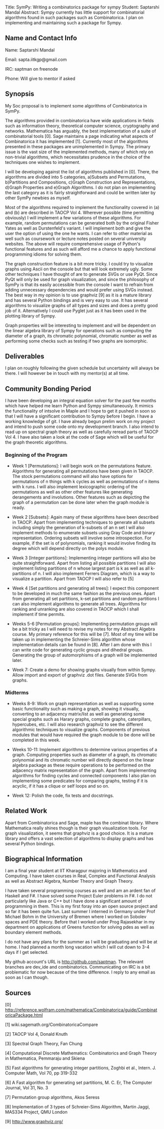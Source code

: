 Title:	 SymPy: Writing a combinatorics package for sympy 
Student:	 Saptarshi Mandal 
Abstract: 	 Sympy currently has little support for combinatorial algorithms found in such packages such as Combinatorica. I plan on implementing and maintaining such a package for Sympy.

== Name and Contact Info ==

Name: Saptarshi Mandal

Email: sapta.iitkgp@gmail.com

IRC: saptman on freenode

Phone: Will give to mentor if asked

== Synopsis ==

My Soc proposal is to implement some algorithms of Combinatorica in SymPy.

The algorithms provided in combinatorica have wide applications in fields such as information theory, theoretical computer science, cryptography and networks. Mathematica has arguably, the best implementation of a suite of combinatorial tools [0]. Sage maintains a page indicating what aspects of Combinatorica it has implemented [1]. Currently most of the algorithms presented in these packages are unimplemented in Sympy. The primary issue is the vast size of the implemented methods, many of which rely on non-trivial algorithms, which necessitates prudence in the choice of the techniques one wishes to implement.

I will be developing against the list of algorithms published in [0]. There, the algorithms are divided into 5 categories, a)Subsets and Permutations, 
b)Partitions and Compositions, 
c)Graph Construction and Representations, 
d)Graph Properties and
e)Graph Algorithms. 
I do not plan on implementing the last category as it is fairly straightforward and could be written later by other SymPy newbies as myself.

Most of the algorithms required to implement the functionality covered in (a) and (b) are described in TAOCP Vol 4. Wherever possible (time permitting obviously) I will implement a few variations of these algorithms. For example, random permutations can be generated both by the original Fisher Yates as well as Durstenfeld's variant. I will implement both and give the user the option of using the one he wants. I can refer to other material as well such as coursework or lecture notes posted on several university websites. The above will require comprehensive usage of Python's functional features and as such will afford me a chance to apply functional programming idioms for solving them.

The graph construction feature is a bit more tricky. I could try to visualize graphs using Ascii on the console but that will look extremely ugly. Some other techniques I have thought of are to generate SVGs or use PyQt. Since PyQt will only be used for graph visualization, and since the philosophy of SymPy is that its easily accessible from the console I want to refrain from adding unnecessary dependencies and would prefer using SVGs instead. The best way in my opinion is to use graphviz [9] as it is a mature library and has several Python bindings and is very easy to use. It has several algorithms to visualize graphs of all types and sizes and does a pretty good job of it. Alternatively I could use Pyglet just as it has been used in the plotting library of Sympy.

Graph properties will be interesting to implement and will be dependent on the linear algebra library of Sympy for operations such as computing the diameter of a graph, its chromatic polynomial, chromatic number as well as performing some checks such as testing if two graphs are isomorphic.

== Deliverables ==


I plan on roughly following the given schedule but uncertainty will always be there. I will however be in touch with my mentor(s) at all time.



== Community Bonding Period ==

I have been developing an integral equation solver for the past few months which have helped me learn Python and Sympy simultaneously. It mimics the functionality of intsolve in Maple and I hope to get it pushed in soon so that I will have a significant contribution to Sympy before I begin. I have a working knowledge of git. I have already begun prelim work on my project and intend to push some code onto my development branch. I also intend to read up on spectral graph theory as well as carefully reread parts of TAOCP Vol 4. I have also taken a look at the code of Sage which will be useful for the graph theoretic algorithms.

=== Beginning of the Program ===

* Week 1 [Permutations]: I will begin work on the permutations feature. Algorithms for generating all permutations have been given in TAOCP. The stock permutations command will also have options for permutations of n things with k cycles as well as permutations of n items with k runs. I will also implement lexicographic ordering of the permutations as well as other other features like generating derangements and involutions. Other features such as depicting the graph of a permutation can be done later when the graph module is ready.

* Week 2 [Subsets]: Again many of these algorithms have been described in TAOCP. Apart from implementing techniques to generate all subsets including simply the generation of k-subsets of an n set I will also implement methods to enumerate subsets using Gray Code and binary representation. Ordering subsets will involve some introspection. For example, if the set is of polynomials, ranking it would involve finding its degree which will depend directly on the polys module.

* Week 3 [Integer partitions]: Implementing integer partitions will also be quite straightforward. Apart from listing all possible partitions I will also implement listing partitions of n whose largest part is k as well as all k-partitions of n. I will also implement Ferrers Diagram, which is a way to visualize a partition. Apart from TAOCP I will also refer to [5]

* Week 4 [Set partitions and generating all trees]: I expect this component to be developed in much the same fashion as the previous ones. Apart from generating all set partitions, k-set partitions and random partitions I can also implement algorithms to generate all trees. Algorithms for ranking and unranking are also covered in TAOCP which I shall implement if time permits.

* Weeks 5-6 [Permutation groups]: Implementing permutation groups will be a bit tricky as I will need to revise my notes for my Abstract Algebra course. My primary reference for this will be [7]. Most of my time will be taken up in implementing the Schreier-Sims algorithm whose implementation details can be found in [8]. After I am done with this I can write code for generating cyclic groups and dihedral groups. Generating the group of automorphisms of a graph will be implemented later.

* Week 7: Create a demo for showing graphs visually from within Sympy. Allow import and export of graphviz .dot files. Generate SVGs from graphs.
=== Midterms ===

* Weeks 8-9: Work on graph representation as well as supporting some basic functionality such as making a graph, showing it visually, converting to an adjacency matrix/list as well as generating some special graphs such as Harary graphs, complete graphs, caterpillars, hypercubes, etc. I will also research graphviz to see the different algorithmic techniques to visualize graphs. Components of previous modules that would have required the graph module to be done will be completed in this week.

* Weeks 10-11: Implement algorithms to determine various properties of a graph. Computing properties such as diameter of a graph, its chromatic polynomial and its chromatic number will directly depend on the linear algebra package as these require operations to be performed on the adjacency matrix representation of the graph. Apart from implementing algorithms for finding cycles and connected components I also plan on implementing some predicates for comparing graphs, testing if it is acyclic, if it has a clique or self loops and so on.

* Week 12: Polish the code, fix tests and docstrings.

== Related Work ==

Apart from Combinatorica and Sage, maple has the combinat library. Where Mathematica really shines though is their graph visualization tools. For graph visualization, it seems that graphviz is a good choice. It is a mature library and offers a vast selection of algorithms to display graphs and has several Python bindings.

== Biographical Information ==

I am a final year student at IIT Kharagpur majoring in Mathematics and Computing. I have taken courses in Real, Complex and Functional Analysis as well as Abstract Algebra, Number Theory and Graph Theory.

I have taken several programming courses as well and am an ardent fan of Haskell and F#. I have solved some Project Euler problems in F#. I do not particularly like Java or C++ but I have done a significant amount of programming in them. This is my first foray into an open source project and so far it has been quite fun. Last summer I interned in Germany under Prof Michael Bohm in the University of Bremen where I worked on Sobolev spaces and PDE theory. Before that I worked under Prog Rajasekhar in my department on applications of Greens function for solving pdes as well as boundary element methods.

I do not have any plans for the summer as I will be graduating and will be at home. I had planned a month long vacation which I will cut down to 3-4 days if I get selected.

My github account's URL is http://github.com/saptman. The relevant branches are dev_ide and combinatorics. Communicating on IRC is a bit problematic for now because of the time difference. I reply to any email as soon as I can though.

== Sources ==

[0] http://reference.wolfram.com/mathematica/Combinatorica/guide/CombinatoricaPackage.html

[1] wiki.sagemath.org/CombinatoricaCompare

[2] TAOCP Vol 4, Donald Knuth

[3] Spectral Graph Theory, Fan Chung

[4] Computational Discrete Mathematics: Combinatorics and Graph Theory in Mathematica, Pemmaraju and Skiena

[5] Fast algorithms for generating integer partitions, Zoghbi et al., Intern. J. Computer Math, Vol 70, pp 319-332

[6] A Fast algorithm for generating set partitions, M. C. Er, The Computer Journal, Vol 31, No. 3

[7] Permutation group algorithms, Akos Seress

[8] Implementation of 3 types of Schreier-Sims Algorithm, Martin Jaggi, MAS334 Project, QMU London

[9] http://www.graphviz.org/